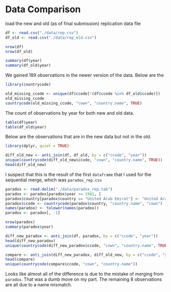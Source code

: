 # Data Comparison

load the new and old (as of final submission) replication data file

```r
df <- read.csv("./data/rep.csv")
df_old <- read.csv("./data/rep_old.csv")

nrow(df)
nrow(df_old)

summary(df$year)
summary(df_old$year)
```

We gained 189 observations in the newer version of the data. Below are the 

```r
library(countrycode)

old_missing_ccode <- unique(df$ccode[!(df$ccode %in% df_old$ccode)])
old_missing_ccode
countrycode(old_missing_ccode, "cown", "country.name", TRUE)


```

The count of observations by year for both new and old data.

```r
table(df$year)
table(df_old$year)
```

Below are the observations that are in the new data but not in the old.

```r
library(dplyr, quiet = TRUE)

diff_old_new <- anti_join(df, df_old, by = c("ccode", "year"))
unique(countrycode(diff_old_new$ccode, "cown", "country.name", TRUE))
head(diff_old_new)
```

I suspect that this is the result of the first `dataframe` that I used for the sequential merge, which was `paradox_rep.csv`

```r
paradox <- read.delim("./data/paradox_rep.tab")
paradox <- paradox[paradox$year >= 1981, ]
paradox$country[paradox$country == "United Arab Emirat"] <- "United Arab Emirates"
paradox$ccode <- countrycode(paradox$country, "country.name", "cown")
names(paradox) <- tolower(names(paradox))
paradox <- paradox[, -1]

nrow(paradox)
summary(paradox$year)

diff_new_paradox <- anti_join(df, paradox, by = c("ccode", "year"))
head(diff_new_paradox)
unique(countrycode(diff_new_paradox$ccode, "cown", "country.name", TRUE))

compare <- anti_join(diff_new_paradox, diff_old_new, by = c("ccode", "year"))
head(compare)
unique(countrycode(compare$ccode, "cown", "country.name"))
```
Looks like almost all of the difference is due to the mistake of merging from `paradox`. That was a dumb move on my part. The remaining 8 observations are all due to a name mismatch.
